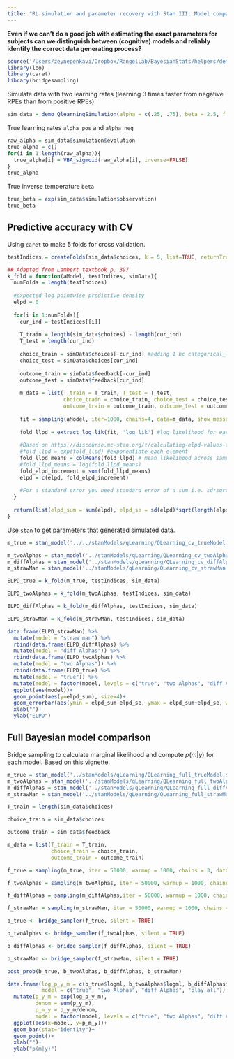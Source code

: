 ```yaml
---
title: "RL simulation and parameter recovery with Stan III: Model comparison"
---
```


**Even if we can't do a good job with estimating the exact parameters for subjects can we distinguish between (cognitive) models and reliably identify the correct data generating process?**

```r
source('/Users/zeynepenkavi/Dropbox/RangelLab/BayesianStats/helpers/demo_QlearningSimulation.R')
library(loo)
library(caret)
library(bridgesampling)
```

Simulate data with two learning rates (learning 3 times faster from negative RPEs than from positive RPEs)

```r
sim_data = demo_QlearningSimulation(alpha = c(.25, .75), beta = 2.5, f_fname = 'f_Qlearning_twoAlphas')
```

True learning rates `alpha_pos` and `alpha_neg`

```r
raw_alpha = sim_data$simulation$evolution
true_alpha = c()
for(i in 1:length(raw_alpha)){
  true_alpha[i] = VBA_sigmoid(raw_alpha[i], inverse=FALSE)
}
true_alpha
```

True inverse temperature `beta`

```r
true_beta = exp(sim_data$simulation$observation)
true_beta
```

## Predictive accuracy with CV

Using `caret` to make 5 folds for cross validation.

```r
testIndices = createFolds(sim_data$choices, k = 5, list=TRUE, returnTrain = FALSE)
```

```r
## Adapted from Lambert textbook p. 397
k_fold = function(aModel, testIndices, simData){
  numFolds = length(testIndices)
  
  #expected log pointwise predictive density
  elpd = 0
  
  for(i in 1:numFolds){
    cur_ind = testIndices[[i]]
  
    T_train = length(sim_data$choices) - length(cur_ind)
    T_test = length(cur_ind)
  
    choice_train = simData$choices[-cur_ind] #adding 1 bc categorical_logit has support over [1,2]
    choice_test = simData$choices[cur_ind]
    
    outcome_train = simData$feedback[-cur_ind] 
    outcome_test = simData$feedback[cur_ind] 
    
    m_data = list(T_train = T_train, T_test = T_test, 
                  choice_train = choice_train, choice_test = choice_test, 
                  outcome_train = outcome_train, outcome_test = outcome_test)
    
    fit = sampling(aModel, iter=1000, chains=4, data=m_data, show_messages=FALSE, verbose=FALSE, refresh= 0)
    
    fold_llpd = extract_log_lik(fit, 'log_lik') #log likelihood for each sample (1000) and observations in this fold
    
    #Based on https://discourse.mc-stan.org/t/calculating-elpd-values-for-a-stan-model-k-fold-cross-validation/3570/7
    #fold_llpd = exp(fold_llpd) #exponentiate each element
    fold_llpd_means = colMeans(fold_llpd) # mean likelihood across samples for each y_test in this fold
    #fold_llpd_means = log(fold_llpd_means)
    fold_elpd_increment = sum(fold_llpd_means)
    elpd = c(elpd, fold_elpd_increment)
    
    #For a standard error you need standard error of a sum i.e. sd*sqrt(n)
  }
  
  return(list(elpd_sum = sum(elpd), elpd_se = sd(elpd)*sqrt(length(elpd))))
}
```

Use `stan` to get parameters that generated simulated data.

```r
m_true = stan_model('../../stanModels/qLearning/QLearning_cv_trueModel.stan')
```

```r
m_twoAlphas = stan_model('../stanModels/qLearning/QLearning_cv_twoAlphas.stan')
m_diffAlphas = stan_model('../stanModels/qLearning/QLearning_cv_diffAlphas.stan')
m_strawMan = stan_model('../stanModels/qLearning/QLearning_cv_strawMan.stan')
```

```r
ELPD_true = k_fold(m_true, testIndices, sim_data)
```

```r
ELPD_twoAlphas = k_fold(m_twoAlphas, testIndices, sim_data)
```

```r
ELPD_diffAlphas = k_fold(m_diffAlphas, testIndices, sim_data)
```

```r
ELPD_strawMan = k_fold(m_strawMan, testIndices, sim_data)
```

```r
data.frame(ELPD_strawMan) %>%
  mutate(model = "straw man") %>%
  rbind(data.frame(ELPD_diffAlphas) %>%
  mutate(model = "diff Alphas")) %>%
  rbind(data.frame(ELPD_twoAlphas) %>%
  mutate(model = "two Alphas")) %>%
  rbind(data.frame(ELPD_true) %>%
  mutate(model = "true")) %>%
  mutate(model = factor(model, levels = c("true", "two Alphas", "diff Alphas", "straw man"), labels = c("true", "two Alphas", "diff Alphas", "play all"))) %>%
  ggplot(aes(model))+
  geom_point(aes(y=elpd_sum), size=4)+
  geom_errorbar(aes(ymin = elpd_sum-elpd_se, ymax = elpd_sum+elpd_se, width=0))+
  xlab("")+
  ylab("ELPD")
```

## Full Bayesian model comparison

Bridge sampling to calculate marginal likelihood and compute $p(m|y)$ for each model. Based on this [vignette](https://cran.r-project.org/web/packages/bridgesampling/vignettes/bridgesampling_example_stan.html).

```r
m_true = stan_model('../stanModels/qLearning/QLearning_full_trueModel.stan')
m_twoAlphas = stan_model('../stanModels/qLearning/QLearning_full_twoAlphas.stan')
m_diffAlphas = stan_model('../stanModels/qLearning/QLearning_full_diffAlphas.stan')
m_strawMan = stan_model('../stanModels/qLearning/QLearning_full_strawMan.stan')
```

```r
T_train = length(sim_data$choices)

choice_train = sim_data$choices

outcome_train = sim_data$feedback

m_data = list(T_train = T_train, 
              choice_train = choice_train, 
              outcome_train = outcome_train)
```

```r
f_true = sampling(m_true, iter = 50000, warmup = 1000, chains = 3, data=m_data, show_messages=FALSE, verbose=FALSE, refresh= 0)
```

```r
f_twoAlphas = sampling(m_twoAlphas, iter = 50000, warmup = 1000, chains = 3, data=m_data, show_messages=FALSE, verbose=FALSE, refresh= 0)
```

```r
f_diffAlphas = sampling(m_diffAlphas,iter = 50000, warmup = 1000, chains = 3, data=m_data, show_messages=FALSE, verbose=FALSE, refresh= 0)
```

```r
f_strawMan = sampling(m_strawMan, iter = 50000, warmup = 1000, chains = 3, data=m_data, show_messages=FALSE, verbose=FALSE, refresh= 0)
```

```r
b_true <- bridge_sampler(f_true, silent = TRUE)
```

```r
b_twoAlphas <- bridge_sampler(f_twoAlphas, silent = TRUE)
```

```r
b_diffAlphas <- bridge_sampler(f_diffAlphas, silent = TRUE)
```

```r
b_strawMan <- bridge_sampler(f_strawMan, silent = TRUE)
```

```r
post_prob(b_true, b_twoAlphas, b_diffAlphas, b_strawMan)
```

```r
data.frame(log_p_y_m = c(b_true$logml, b_twoAlphas$logml, b_diffAlphas$logml, b_strawMan$logml),
           model = c("true", "two Alphas", "diff Alphas", "play all")) %>%
  mutate(p_y_m = exp(log_p_y_m),
         denom = sum(p_y_m),
         p_m_y = p_y_m/denom,
         model = factor(model, levels = c("true", "two Alphas", "diff Alphas", "play all"))) %>%
  ggplot(aes(x=model, y=p_m_y))+
  geom_bar(stat="identity")+
  geom_point()+
  xlab("")+
  ylab("p(m|y)")
```